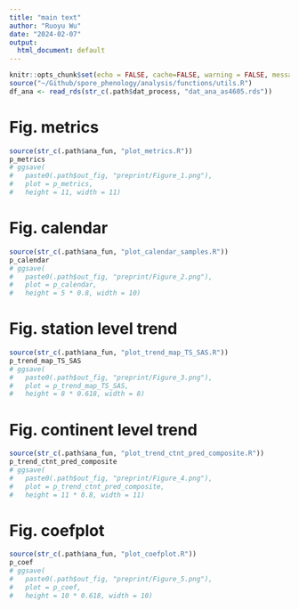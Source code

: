 ```yaml
---
title: "main text"
author: "Ruoyu Wu"
date: "2024-02-07"
output:
  html_document: default
---
```


```r
knitr::opts_chunk$set(echo = FALSE, cache=FALSE, warning = FALSE, message = FALSE, process=FALSE)
source("~/Github/spore_phenology/analysis/functions/utils.R")
df_ana <- read_rds(str_c(.path$dat_process, "dat_ana_as4605.rds"))
```

# Fig. metrics
```r
source(str_c(.path$ana_fun, "plot_metrics.R"))
p_metrics
# ggsave(
#   paste0(.path$out_fig, "preprint/Figure_1.png"),
#   plot = p_metrics,
#   height = 11, width = 11)
```

# Fig. calendar
```r
source(str_c(.path$ana_fun, "plot_calendar_samples.R"))
p_calendar
# ggsave(
#   paste0(.path$out_fig, "preprint/Figure_2.png"),
#   plot = p_calendar,
#   height = 5 * 0.8, width = 10)
```

# Fig. station level trend
```r
source(str_c(.path$ana_fun, "plot_trend_map_TS_SAS.R"))
p_trend_map_TS_SAS
# ggsave(
#   paste0(.path$out_fig, "preprint/Figure_3.png"),
#   plot = p_trend_map_TS_SAS,
#   height = 8 * 0.618, width = 8)
```

# Fig. continent level trend
```r
source(str_c(.path$ana_fun, "plot_trend_ctnt_pred_composite.R"))
p_trend_ctnt_pred_composite
# ggsave(
#   paste0(.path$out_fig, "preprint/Figure_4.png"),
#   plot = p_trend_ctnt_pred_composite,
#   height = 11 * 0.8, width = 11)
```

# Fig. coefplot
```r
source(str_c(.path$ana_fun, "plot_coefplot.R"))
p_coef
# ggsave(
#   paste0(.path$out_fig, "preprint/Figure_5.png"),
#   plot = p_coef,
#   height = 10 * 0.618, width = 10)
```